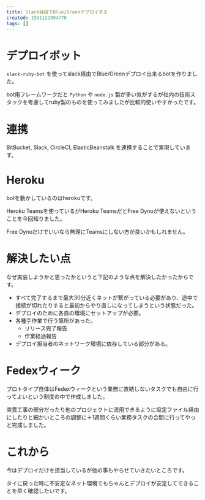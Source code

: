 ```yaml
---
title: Slack経由でBlue/Greenデプロイする
created: 1591122994770
tags: []
---
```


# デプロイボット

`slack-ruby-bot` を使ってslack経由でBlue/Greenデプロイ出来るbotを作りました。

bot用フレームワークだと `Python` や `node.js` 製が多い気がするが社内の技術スタックを考慮してruby製のものを使ってみましたが比較的使いやすかったです。

# 連携

BitBucket, Slack, CircleCI, ElasticBeanstalk を連携することで実現しています。

# Heroku

botを動かしているのはherokuです。

Heroku Teamsを使っているがHeroku TeamsだとFree Dynoが使えないということを今回知りました。

Free Dynoだけでいいなら無理にTeamsにしない方が良いかもしれません。

# 解決したい点

なぜ実装しようかと思ったかというと下記のような点を解決したかったからです。

- すべて完了するまで最大30分近くネットが繋がっている必要があり、途中で接続が切れたりすると最初からやり直しになってしまうという状態だった。
- デプロイのために各自の環境にセットアップが必要。
- 各種手作業で行う箇所があった。
    - リリース完了報告
    - 作業経過報告
- デプロイ担当者のネットワーク環境に依存している部分がある。

# Fedexウィーク

プロトタイプ自体はFedexウィークという業務に直結しないタスクでも自由に行ってよいという制度の中で作成しました。

突貫工事の部分だったり他のプロジェクトに流用できるように設定ファイル経由にしたりと細かいところの調整に＋1週間くらい業務タスクの合間に行ってやっと完成しました。

# これから

今はデプロイだけを担当しているが他の事もやらせていきたいところです。

タイに戻った時に不安定なネット環境でもちゃんとデプロイが安定してできることを早く確認したいです。
